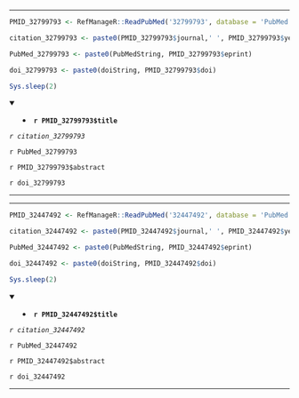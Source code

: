 

---

```r

PMID_32799793 <- RefManageR::ReadPubMed('32799793', database = 'PubMed')

citation_32799793 <- paste0(PMID_32799793$journal,' ', PMID_32799793$year, ' ', PMID_32799793$month,';', PMID_32799793$volume,'(', PMID_32799793$number,'):', PMID_32799793$pages)

PubMed_32799793 <- paste0(PubMedString, PMID_32799793$eprint)

doi_32799793 <- paste0(doiString, PMID_32799793$doi)

Sys.sleep(2)

```

<details open> <summary>
- **`r PMID_32799793$title`**
</summary> 

*`r citation_32799793`*

`r PubMed_32799793`

`r PMID_32799793$abstract`

`r doi_32799793`

</details>

---




---

```r

PMID_32447492 <- RefManageR::ReadPubMed('32447492', database = 'PubMed')

citation_32447492 <- paste0(PMID_32447492$journal,' ', PMID_32447492$year, ' ', PMID_32447492$month,';', PMID_32447492$volume,'(', PMID_32447492$number,'):', PMID_32447492$pages)

PubMed_32447492 <- paste0(PubMedString, PMID_32447492$eprint)

doi_32447492 <- paste0(doiString, PMID_32447492$doi)

Sys.sleep(2)

```

<details open> <summary>
- **`r PMID_32447492$title`**
</summary> 

*`r citation_32447492`*

`r PubMed_32447492`

`r PMID_32447492$abstract`

`r doi_32447492`

</details>

---


